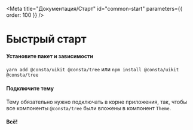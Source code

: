 
<Meta title="Документация/Старт" id="common-start" parameters={{ order: 100 }} />

# Быстрый старт

#### Установите пакет и зависимости

`yarn add @consta/uikit @consta/tree` или `npm install @consta/uikit @consta/tree`

#### Подключите тему

Тему обязательно нужно подключать в корне приложения, так, чтобы все компоненты `@consta/tree` были вложены в компонент `Theme`.


#### Всë!
